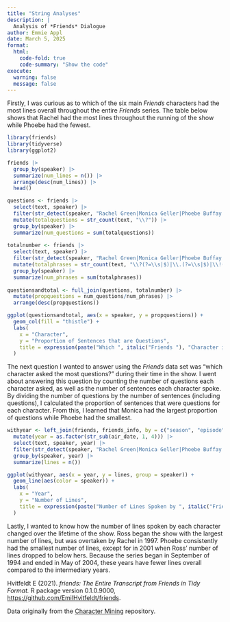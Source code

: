 ```yaml
---
title: "String Analyses"
description: |
  Analysis of *Friends* Dialogue
author: Emmie Appl
date: March 5, 2025
format:
  html:
    code-fold: true
    code-summary: "Show the code"
execute:
  warning: false
  message: false
---
```


Firstly, I was curious as to which of the six main *Friends* characters had the most lines overall throughout the entire *Friends* series. The table below shows that Rachel had the most lines throughout the running of the show while Phoebe had the fewest.
```r
library(friends)
library(tidyverse)
library(ggplot2)

friends |>
  group_by(speaker) |>
  summarize(num_lines = n()) |>
  arrange(desc(num_lines)) |>
  head()
```

```r
questions <- friends |>
  select(text, speaker) |>
  filter(str_detect(speaker, "Rachel Green|Monica Geller|Phoebe Buffay|Joey Tribbiani$|Chandler Bing|Ross Geller")) |>
  mutate(totalquestions = str_count(text, "\\?")) |>
  group_by(speaker) |>
  summarize(num_questions = sum(totalquestions))
  
totalnumber <- friends |>
  select(text, speaker) |>
  filter(str_detect(speaker, "Rachel Green|Monica Geller|Phoebe Buffay|Joey Tribbiani$|Chandler Bing|Ross Geller")) |>
  mutate(totalphrases = str_count(text, "\\?(?=\\s|$)|\\.(?=\\s|$)|\\!(?=\\s|$)")) |>
  group_by(speaker) |>
  summarize(num_phrases = sum(totalphrases))
  
questionsandtotal <- full_join(questions, totalnumber) |>
  mutate(propquestions = num_questions/num_phrases) |>
  arrange(desc(propquestions))

ggplot(questionsandtotal, aes(x = speaker, y = propquestions)) +
  geom_col(fill = "thistle") +
  labs(
    x = "Character",
    y = "Proportion of Sentences that are Questions",
    title = expression(paste("Which ", italic("Friends "), "Character is the Most Inquisitive?"))
  )
```
The next question I wanted to answer using the *Friends* data set was "which character asked the most questions?" during their time in the show. I went about answering this question by counting the number of questions each character asked, as well as the number of sentences each character spoke. By dividing the number of questions by the number of sentences (including questions), I calculated the proportion of sentences that were questions for each character. From this, I learned that Monica had the largest proportion of questions while Phoebe had the smallest.

```r
withyear <- left_join(friends, friends_info, by = c("season", "episode")) |>
  mutate(year = as.factor(str_sub(air_date, 1, 4))) |>
  select(text, speaker, year) |>
  filter(str_detect(speaker, "Rachel Green|Monica Geller|Phoebe Buffay|Joey Tribbiani$|Chandler Bing|Ross Geller")) |>
  group_by(speaker, year) |>
  summarize(lines = n())

ggplot(withyear, aes(x = year, y = lines, group = speaker)) +
  geom_line(aes(color = speaker)) +
  labs(
    x = "Year",
    y = "Number of Lines",
    title = expression(paste("Number of Lines Spoken by ", italic("Friends "), "Characters from 1994 to 2004"))
  )
```
Lastly, I wanted to know how the number of lines spoken by each character changed over the lifetime of the show. Ross began the show with the largest number of lines, but was overtaken by Rachel in 1997. Phoebe consistently had the smallest number of lines, except for in 2001 when Ross' number of lines dropped to below hers. Because the series began in September of 1994 and ended in May of 2004, these years have fewer lines overall compared to the intermediary years.

Hvitfeldt E (2021). *friends: The Entire Transcript from Friends in Tidy Format.* R package version 0.1.0.9000, [https://github.com/EmilHvitfeldt/friends](https://github.com/EmilHvitfeldt/friends).

Data originally from the [Character Mining](https://github.com/emorynlp/character-mining) repository.
